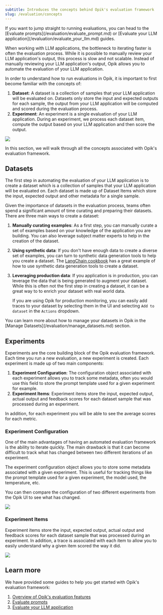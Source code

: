 ```yaml
---
subtitle: Introduces the concepts behind Opik's evaluation framework
slug: /evaluation/concepts
---
```


<Tip>
  If you want to jump straight to running evaluations, you can head to the [Evaluate
  prompts](/evaluation/evaluate_prompt.md) or [Evaluate your LLM application](/evaluation/evaluate_your_llm.md) guides.
</Tip>

When working with LLM applications, the bottleneck to iterating faster is often the evaluation process. While it is possible to manually review your LLM application's output, this process is slow and not scalable. Instead of manually reviewing your LLM application's output, Opik allows you to automate the evaluation of your LLM application.

In order to understand how to run evaluations in Opik, it is important to first become familiar with the concepts of:

1. **Dataset**: A dataset is a collection of samples that your LLM application will be evaluated on. Datasets only store the input and expected outputs for each sample, the output from your LLM application will be computed and scored during the evaluation process.
2. **Experiment**: An experiment is a single evaluation of your LLM application. During an experiment, we process each dataset item, compute the output based on your LLM application and then score the output.

<Frame>
  <img src="/img/evaluation/evaluation_concepts.png" />
</Frame>

In this section, we will walk through all the concepts associated with Opik's evaluation framework.

## Datasets

The first step in automating the evaluation of your LLM application is to create a dataset which is a collection of samples that your LLM application will be evaluated on. Each dataset is made up of Dataset Items which store the input, expected output and other metadata for a single sample.

Given the importance of datasets in the evaluation process, teams often spend a significant amount of time curating and preparing their datasets. There are three main ways to create a dataset:

1. **Manually curating examples**: As a first step, you can manually curate a set of examples based on your knowledge of the application you are building. You can also leverage subject matter experts to help in the creation of the dataset.

2. **Using synthetic data**: If you don't have enough data to create a diverse set of examples, you can turn to synthetic data generation tools to help you create a dataset. The [LangChain cookbook](/cookbook/langchain.md) has a great example of how to use synthetic data generation tools to create a dataset.

3. **Leveraging production data**: If you application is in production, you can leverage the data that is being generated to augment your dataset. While this is often not the first step in creating a dataset, it can be a great way to to enrich your dataset with real world data.

   If you are using Opik for production monitoring, you can easily add traces to your dataset by selecting them in the UI and selecting `Add to dataset` in the `Actions` dropdown.

<Tip>
  You can learn more about how to manage your datasets in Opik in the [Manage Datasets](/evaluation/manage_datasets.md)
  section.
</Tip>

## Experiments

Experiments are the core building block of the Opik evaluation framework. Each time you run a new evaluation, a new experiment is created. Each experiment is made up of two main components:

1. **Experiment Configuration**: The configuration object associated with each experiment allows you to track some metadata, often you would use this field to store the prompt template used for a given experiment for example.
2. **Experiment Items**: Experiment items store the input, expected output, actual output and feedback scores for each dataset sample that was processed during an experiment.

In addition, for each experiment you will be able to see the average scores for each metric.

### Experiment Configuration

One of the main advantages of having an automated evaluation framework is the ability to iterate quickly. The main drawback is that it can become difficult to track what has changed between two different iterations of an experiment.

The experiment configuration object allows you to store some metadata associated with a given experiment. This is useful for tracking things like the prompt template used for a given experiment, the model used, the temperature, etc.

You can then compare the configuration of two different experiments from the Opik UI to see what has changed.

<Frame>
  <img src="/img/evaluation/compare_experiment_config.png" />
</Frame>

### Experiment Items

Experiment items store the input, expected output, actual output and feedback scores for each dataset sample that was processed during an experiment. In addition, a trace is associated with each item to allow you to easily understand why a given item scored the way it did.

<Frame>
  <img src="/img/evaluation/experiment_items.png" />
</Frame>

## Learn more

We have provided some guides to help you get started with Opik's evaluation framework:

1. [Overview of Opik's evaluation features](/evaluation/overview.mdx)
2. [Evaluate prompts](/evaluation/evaluate_prompt.md)
3. [Evaluate your LLM application](/evaluation/evaluate_your_llm.md)
